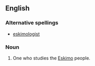 ==English==

===Alternative spellings===
* [[eskimologist]]

===Noun===
{{en-noun}}

# {{rare}} One who studies the [[Eskimo]] people.